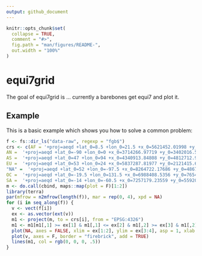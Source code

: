 ```yaml
---
output: github_document
---
```


<!-- README.md is generated from README.Rmd. Please edit that file -->

```r
knitr::opts_chunk$set(
  collapse = TRUE,
  comment = "#>",
  fig.path = "man/figures/README-",
  out.width = "100%"
)
```

# equi7grid

<!-- badges: start -->
<!-- badges: end -->

The goal of equi7grid is ... currently a barebones get equi7 and plot it. 


## Example

This is a basic example which shows you how to solve a common problem:

```r

f <- fs::dir_ls("data-raw", regexp = "fgb$")
crs <- c(AF = '+proj=aeqd +lat_0=8.5 +lon_0=21.5 +x_0=5621452.01998 +y_0=5990638.42298 +datum=WGS84 +units=m +no_defs',
AN =  '+proj=aeqd +lat_0=-90 +lon_0=0 +x_0=3714266.97719 +y_0=3402016.50625 +datum=WGS84 +units=m +no_defs',
AS =  '+proj=aeqd +lat_0=47 +lon_0=94 +x_0=4340913.84808 +y_0=4812712.92347 +datum=WGS84 +units=m +no_defs',
EU =  '+proj=aeqd +lat_0=53 +lon_0=24 +x_0=5837287.81977 +y_0=2121415.69617 +datum=WGS84 +units=m +no_defs',
"NA" =  '+proj=aeqd +lat_0=52 +lon_0=-97.5 +x_0=8264722.17686 +y_0=4867518.35323 +datum=WGS84 +units=m +no_defs',
OC =  '+proj=aeqd +lat_0=-19.5 +lon_0=131.5 +x_0=6988408.5356 +y_0=7654884.53733 +datum=WGS84 +units=m +no_defs',
SA =  '+proj=aeqd +lat_0=-14 +lon_0=-60.5 +x_0=7257179.23559 +y_0=5592024.44605 +datum=WGS84 +units=m +no_defs')
m <- do.call(cbind, maps::map(plot = F)[1:2])
library(terra)
par(mfrow = n2mfrow(length(f)), mar = rep(0, 4), xpd = NA)
for (i in seq_along(f)) {
  v <- vect(f[i])
  ex <- as.vector(ext(v))
  m1 <- project(m, to = crs[i], from = "EPSG:4326")
  m1 <- m1[m1[,1] >= ex[1] & m1[,1] <= ex[2] & m1[,2] >= ex[3] & m1[,2] <= ex[4], ]
  plot(NA, axes = FALSE, xlim = ex[1:2], ylim = ex[3:4], asp = 1, xlab = "", ylab = "")
  plot(v, axes = F, border = "firebrick", add = TRUE)
  lines(m1, col = rgb(0, 0, 0, .5))
}




```

